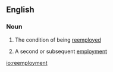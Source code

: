 ==English==

===Noun===
{{en-noun|~}}

# {{label|en|uncountable}} The condition of being [[reemploy]]ed
# {{label|en|countable}} A second or subsequent [[employment]]

[[io:reemployment]]
